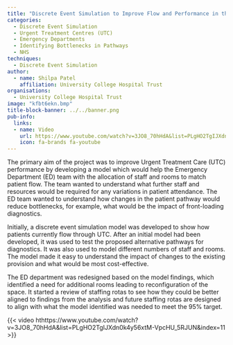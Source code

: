 ```yaml
---
title: "Discrete Event Simulation to Improve Flow and Performance in the Urgent Treatment Centre"
categories:
  - Discrete Event Simulation
  - Urgent Treatment Centres (UTC)
  - Emergency Departments
  - Identifying Bottlenecks in Pathways
  - NHS
techniques:
  - Discrete Event Simulation
author:
  - name: Shilpa Patel
    affiliation: University College Hospital Trust
organisations:
  - University College Hospital Trust
image: "kfbt6ekn.bmp"
title-block-banner: ../../banner.png
pub-info:
  links:
  - name: Video
    url: https://www.youtube.com/watch?v=3JO8_70hHdA&list=PLgHO2TgIJXdn0k4y56xtM-VpcHU_5RJUN&index=11
    icon: fa-brands fa-youtube
---
```


The primary aim of the project was to improve Urgent Treatment Care (UTC) performance by developing a model which would help the Emergency Department (ED) team with the allocation of staff and rooms to match patient flow. The team wanted to understand what further staff and resources would be required for any variations in patient attendance. The ED team wanted to understand how changes in the patient pathway would reduce bottlenecks, for example, what would be the impact of front-loading diagnostics.

Initially, a discrete event simulation model was developed to show how patients currently flow through UTC. After an initial model had been developed, it was used to test the proposed alternative pathways for diagnostics. It was also used to model different numbers of staff and rooms. The model made it easy to understand the impact of changes to the existing provision and what would be most cost-effective.

The ED department was redesigned based on the model findings, which identified a need for additional rooms leading to reconfiguration of the space. It started a review of staffing rotas to see how they could be better aligned to findings from the analysis and future staffing rotas are designed to align with what the model identified was needed to meet the 95% target.

{{< video hthttps://www.youtube.com/watch?v=3JO8_70hHdA&list=PLgHO2TgIJXdn0k4y56xtM-VpcHU_5RJUN&index=11 >}}
